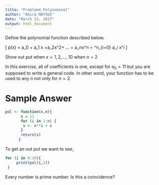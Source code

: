 ```yaml
---
title: "Problem4_Polynominal"
author: "Akira MATSUI"
date: "March 23, 2017"
output: html_document
---
```



Define the polynomial function described below.

\[
p(x) = a_0 + a_1 x +a_2x^2+ ... + a_nx^n = \sum^n_{i=0} a_i x^i
\]


Show out put when $x=1, 2,..., 10$ when $n=2$ 

In this exercise, all of coefficients is one, except for $a_0 = 11$ but you are supposed to write a general code. In other word, your function has to be used to any $n$ not only for $n=2$.


# Sample Answer


```r
pol <- function(x,n){
       s = 11
       for (i in 1:n) {
        s <- x**i + s
       }
       return(s)
      }
```
To get an out put we want to see,


```r
for (i in 0:10){
     print(pol(i,2))
 }
```

Every number is prime number. Is this a coincidence?